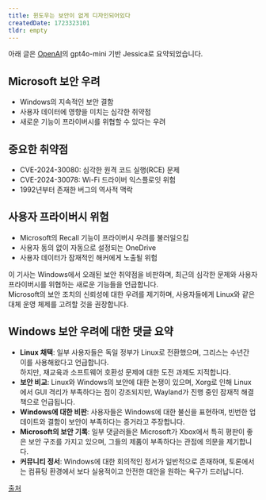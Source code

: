 ```yaml
---
title: 윈도우는 보안이 없게 디자인되어있다
createdDate: 1723323101
tldr: empty
---
```

아래 글은 [OpenAI](https://openai.com)의 gpt4o-mini 기반 Jessica로 요약되었습니다.

## Microsoft 보안 우려
- Windows의 지속적인 보안 결함
- 사용자 데이터에 영향을 미치는 심각한 취약점
- 새로운 기능이 프라이버시를 위협할 수 있다는 우려

## 중요한 취약점
- CVE-2024-30080: 심각한 원격 코드 실행(RCE) 문제
- CVE-2024-30078: Wi-Fi 드라이버 익스플로잇 위험
- 1992년부터 존재한 버그의 역사적 맥락

## 사용자 프라이버시 위험
- Microsoft의 Recall 기능이 프라이버시 우려를 불러일으킴
- 사용자 동의 없이 자동으로 설정되는 OneDrive
- 사용자 데이터가 잠재적인 해커에게 노출될 위험

이 기사는 Windows에서 오래된 보안 취약점을 비판하며, 최근의 심각한 문제와 사용자 프라이버시를 위협하는 새로운 기능들을 언급합니다.\
Microsoft의 보안 조치의 신뢰성에 대한 우려를 제기하며, 사용자들에게 Linux와 같은 대체 운영 체제를 고려할 것을 권장합니다.

## Windows 보안 우려에 대한 댓글 요약
- **Linux 채택**: 일부 사용자들은 독일 정부가 Linux로 전환했으며, 그리스는 수년간 이를 사용해왔다고 언급합니다.\
하지만, 재교육과 소프트웨어 호환성 문제에 대한 도전 과제도 지적합니다.
- **보안 비교**: Linux와 Windows의 보안에 대한 논쟁이 있으며, Xorg로 인해 Linux에서 GUI 격리가 부족하다는 점이 강조되지만, Wayland가 진행 중인 잠재적 해결책으로 언급됩니다.
- **Windows에 대한 비판**: 사용자들은 Windows에 대한 불신을 표현하며, 빈번한 업데이트와 결함이 보안이 부족하다는 증거라고 주장합니다.
- **Microsoft의 보안 기록**: 일부 댓글러들은 Microsoft가 Xbox에서 특히 평판이 좋은 보안 구조를 가지고 있으며, 그들의 제품이 부족하다는 관점에 의문을 제기합니다.
- **커뮤니티 정서**: Windows에 대한 회의적인 정서가 일반적으로 존재하며, 토론에서는 컴퓨팅 환경에서 보다 실용적이고 안전한 대안을 원하는 욕구가 드러납니다.

[출처](https://www.reddit.com/r/privacy/comments/1ep5kex/windows_insecure_by_design)

